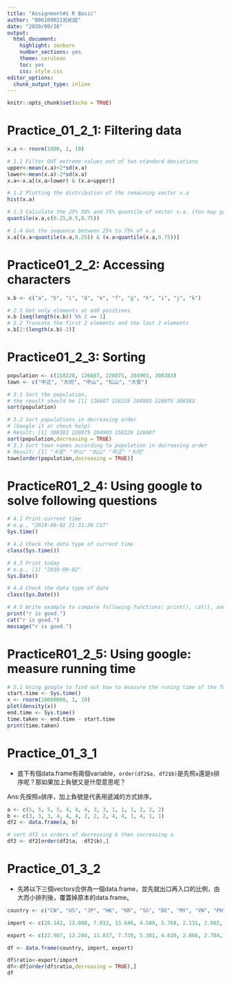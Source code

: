```yaml
---
title: "Assignment#1 R Basic"
author: "B06109022呂紀廷"
date: "2020/09/26"
output:
  html_document:
    highlight: zenburn
    number_sections: yes
    theme: cerulean
    toc: yes
    css: style.css
editor_options:
  chunk_output_type: inline
---
```


```r
knitr::opts_chunk$set(echo = TRUE)
```


# Practice_01_2_1: Filtering data
```r
x.a <- rnorm(1000, 1, 10)

# 1.1 Filter OUT extreme values out of two standard deviations
upper<-mean(x.a)+2*sd(x.a)
lower<-mean(x.a)-2*sd(x.a)
x.a<-x.a[(x.a>lower) & (x.a<upper)]

# 1.2 Plotting the distribution of the remaining vector x.a
hist(x.a)

# 1.3 Calculate the 25% 50% and 75% quantile of vector x.a. (You may google "quantile r)
quantile(x.a,c(0.25,0.5,0.75))

# 1.4 Get the sequence between 25% to 75% of x.a
x.a[(x.a>quantile(x.a,0.25)) & (x.a>quantile(x.a,0.75))]

```



# Practice01_2_2: Accessing characters
```r
x.b <- c("a", "b", "c", "d", "e", "f", "g", "h", "i", "j", "k")

# 2.1 Get only elements at odd positions
x.b [seq(length(x.b)) %% 2 == 1]
# 2.2 Truncate the first 2 elements and the last 2 elements
x.b[2:(length(x.b)-2)]
```


# Practice01_2_3: Sorting
```r
population <- c(158228, 126687, 228075, 204903, 308383)
town <- c("中正", "大同", "中山", "松山", "大安")

# 3.1 Sort the population, 
# the reuslt should be [1] 126687 158228 204903 228075 308383
sort(population)

# 3.2 Sort populations in decreasing order 
# (Google it or check help)
# Result: [1] 308383 228075 204903 158228 126687
sort(population,decreasing = TRUE)
# 3.3 Sort town names according to population in decreasing order
# Result: [1] "大安" "中山" "松山" "中正" "大同"
town[order(population,decreasing = TRUE)]

```


# PracticeR01_2_4: Using google to solve following questions
```r
# 4.1 Print current time
# e.g., "2019-09-02 21:31:36 CST"
Sys.time()

# 4.2 Check the data type of current time
class(Sys.time())

# 4.3 Print today
# e.g., [1] "2019-09-02"
Sys.Date()

# 4.4 Check the data type of date
class(Sys.Date())

# 4.5 Write example to compare following functions: print(), cat(), and message() 
print("r is good.")
cat("r is good.")
message("r is good.") 
```


# PracticeR01_2_5: Using google: measure running time
```r
# 5.1 Using google to find out how to measure the runing time of the following code
start.time <- Sys.time()
x <- rnorm(10000000, 1, 10) 
plot(density(x))
end.time <- Sys.time()
time.taken <- end.time - start.time
print(time.taken)
```


# Practice_01_3_1

* 底下有個data.frame有兩個variable，`order(df2$a, df2$b)`是先照`a`還是`b`排序呢？那如果加上負號又是什麼意思呢？

Ans:先按照`a`排序，加上負號是代表用遞減的方式排序。

```r
a <- c(5, 5, 5, 5, 4, 4, 4, 3, 3, 1, 1, 1, 2, 2, 2)
b <- c(3, 3, 3, 4, 4, 4, 2, 2, 2, 4, 4, 1, 4, 1, 1)
df2 <- data.frame(a, b)

# sort df2 in orders of decreasing b then increasing a
df2 <- df2[order(df2$a, -df2$b),]

```

# Practice_01_3_2

* 先將以下三個vectors合併為一個data.frame，並先就出口再入口的比例，由大而小排列後，覆蓋掉原本的data.frame。
```r
country <- c("CN", "US", "JP", "HK", "KR", "SG", "DE", "MY", "VN", "PH", "TH", "AU", "NL", "SA", "ID", "GB", "IN", "FR", "IT", "AE")

import <- c(26.142, 12.008, 7.032, 13.646, 4.589, 5.768, 2.131, 2.802, 3.428, 3.019, 1.976, 1.118, 1.624, 0.449, 0.983, 1.302, 1.027, 0.553, 0.670, 0.455)

export <- c(22.987, 12.204, 11.837, 7.739, 5.381, 4.610, 2.866, 2.784, 2.414, 2.092, 1.839, 1.788, 1.665, 1.409, 1.391, 1.075, 0.974, 0.899, 0.800, 0.728)

df <- data.frame(country, import, export)

df$ratio<-export/import
df<-df[order(df$ratio,decreasing = TRUE),]
df
```




